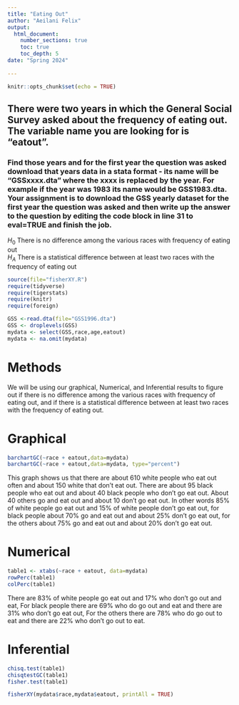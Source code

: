 ```yaml
---
title: "Eating Out"
author: "Aeilani Felix"
output: 
  html_document:
    number_sections: true
    toc: true
    toc_depth: 5
date: "Spring 2024"    
    
---
```


```r
knitr::opts_chunk$set(echo = TRUE)
```

## There were two years in which the General Social Survey asked about the frequency of eating out. The variable name you are looking for is "eatout".
### Find those years and for the first year the question was asked download that years data in a stata format - its name will be "GSSxxxx.dta" where the xxxx is replaced by the year.  For example if the year was 1983 its name would be GSS1983.dta. Your assignment is to download the GSS yearly dataset for the first year the question was asked and then  write up the answer to the question by editing the  code block in line 31 to eval=TRUE and finish the job. 

$H_0$ There is no difference among the various races with frequency of eating out  
$H_A$ There is a statistical difference between at least two races with the frequency of eating out  


```r
source(file="fisherXY.R")
require(tidyverse)
require(tigerstats)
require(knitr)
require(foreign)
```
```r
GSS <-read.dta(file="GSS1996.dta")
GSS <- droplevels(GSS)
mydata <- select(GSS,race,age,eatout)
mydata <- na.omit(mydata)
```


# Methods 
We will be using our graphical, Numerical, and Inferential results to figure out if there is no difference among the various races with frequency of eating out, and if there is a statistical difference between at least two races with the frequency of eating out.

# Graphical 

```r
barchartGC(~race + eatout,data=mydata)
barchartGC(~race + eatout,data=mydata, type="percent")

```

This graph shows us that there are about 610 white people who eat out often and about 150 white that don't eat out. There are about 95 black people who eat out and about 40 black people who don't go eat out. About 40 others go and eat out and about 10 don't go eat out. In other words 85% of white people go eat out and 15% of white people don't go eat out, for black people about 70% go and eat out and about 25% don't go eat out, for the others about 75% go and eat out and about 20% don't go eat out.

# Numerical 

```r
table1 <- xtabs(~race + eatout, data=mydata)
rowPerc(table1)
colPerc(table1)
```

There are 83% of white people go eat out and 17% who don't go out and eat, For black people there are 69% who do go out and eat and there are 31% who don't go eat out, For the others there are 78% who do go out to eat and there are 22% who don't go out to eat.

# Inferential 

```r
chisq.test(table1)
chisqtestGC(table1)
fisher.test(table1)
```
```r
fisherXY(mydata$race,mydata$eatout, printAll = TRUE)
```

